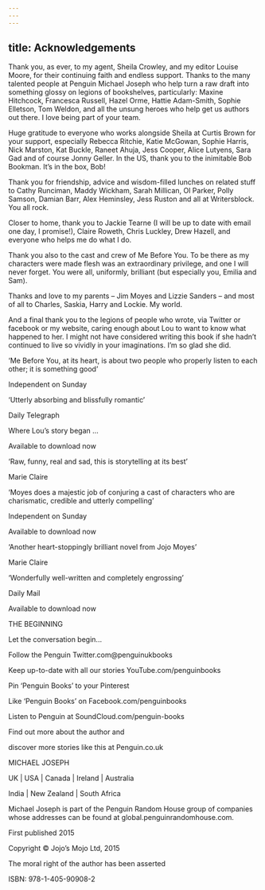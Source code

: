 ```yaml
---
---
---
```

title: Acknowledgements
---




Thank you, as ever, to my agent, Sheila Crowley, and my editor Louise Moore, for their continuing faith and endless support. Thanks to the many talented people at Penguin Michael Joseph who help turn a raw draft into something glossy on legions of bookshelves, particularly: Maxine Hitchcock, Francesca Russell, Hazel Orme, Hattie Adam-Smith, Sophie Elletson, Tom Weldon, and all the unsung heroes who help get us authors out there. I love being part of your team.

Huge gratitude to everyone who works alongside Sheila at Curtis Brown for your support, especially Rebecca Ritchie, Katie McGowan, Sophie Harris, Nick Marston, Kat Buckle, Raneet Ahuja, Jess Cooper, Alice Lutyens, Sara Gad and of course Jonny Geller. In the US, thank you to the inimitable Bob Bookman. It’s in the box, Bob!

Thank you for friendship, advice and wisdom-filled lunches on related stuff to Cathy Runciman, Maddy Wickham, Sarah Millican, Ol Parker, Polly Samson, Damian Barr, Alex Heminsley, Jess Ruston and all at Writersblock. You all rock.

Closer to home, thank you to Jackie Tearne (I will be up to date with email one day, I promise!), Claire Roweth, Chris Luckley, Drew Hazell, and everyone who helps me do what I do.

Thank you also to the cast and crew of Me Before You. To be there as my characters were made flesh was an extraordinary privilege, and one I will never forget. You were all, uniformly, brilliant (but especially you, Emilia and Sam).

Thanks and love to my parents – Jim Moyes and Lizzie Sanders – and most of all to Charles, Saskia, Harry and Lockie. My world.

And a final thank you to the legions of people who wrote, via Twitter or facebook or my website, caring enough about Lou to want to know what happened to her. I might not have considered writing this book if she hadn’t continued to live so vividly in your imaginations. I’m so glad she did.





‘Me Before You, at its heart, is about two people who properly listen to each other; it is something good’

Independent on Sunday

‘Utterly absorbing and blissfully romantic’

Daily Telegraph



Where Lou’s story began …

Available to download now





‘Raw, funny, real and sad, this is storytelling at its best’

Marie Claire

‘Moyes does a majestic job of conjuring a cast of characters who are charismatic, credible and utterly compelling’

Independent on Sunday



Available to download now





‘Another heart-stoppingly brilliant novel from Jojo Moyes’

Marie Claire

‘Wonderfully well-written and completely engrossing’

Daily Mail



Available to download now





THE BEGINNING


Let the conversation begin...

Follow the Penguin Twitter.com@penguinukbooks

Keep up-to-date with all our stories YouTube.com/penguinbooks

Pin ‘Penguin Books’ to your Pinterest

Like ‘Penguin Books’ on Facebook.com/penguinbooks

Listen to Penguin at SoundCloud.com/penguin-books

Find out more about the author and

discover more stories like this at Penguin.co.uk





MICHAEL JOSEPH


UK | USA | Canada | Ireland | Australia

India | New Zealand | South Africa

Michael Joseph is part of the Penguin Random House group of companies whose addresses can be found at global.penguinrandomhouse.com.



First published 2015

Copyright © Jojo’s Mojo Ltd, 2015

The moral right of the author has been asserted

ISBN: 978-1-405-90908-2